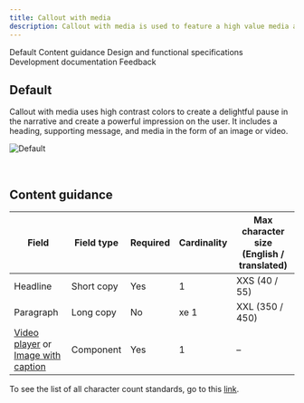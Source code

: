 ```yaml
---
title: Callout with media
description: Callout with media is used to feature a high value media asset such as a customer story.
---
```



<ComponentDescription name="Callout with media" type="layout" />

<AnchorLinks>

<AnchorLink>Default</AnchorLink>
<AnchorLink>Content guidance</AnchorLink>
<AnchorLink>Design and functional specifications</AnchorLink>
<AnchorLink>Development documentation</AnchorLink>
<AnchorLink>Feedback</AnchorLink>

</AnchorLinks>

## Default

Callout with media uses high contrast colors to create a delightful pause in the narrative and create a powerful impression on the user. It includes a heading, supporting message, and media in the form of an image or video.

![Default](../../images/pattern/callout-with-media/callout-with-media.jpg)

<br />

## Content guidance

| Field                                                                                                                                                                                                          | Field type | Required | Cardinality | Max character size (English / translated) |
| -------------------------------------------------------------------------------------------------------------------------------------------------------------------------------------------------------------- | ---------- | -------- | ----------- | ----------------------------------------- |
| Headline                                                                                                                                                                                                       | Short copy | Yes      | 1           | XXS (40 / 55)                             |
| Paragraph                                                                                                                                                                                                      | Long copy  | No       | xe 1        | XXL (350 / 450)                           |
| [Video player](https://www.ibm.com/standards/carbon/components/video-player) or [Image with caption](https://www.ibm.com/standards/carbon/components/image-with-caption) | Component  | Yes      | 1           | –                                         |

To see the list of all character count standards, go to this <a href="https://github.com/carbon-design-system/carbon-for-ibm-dotcom-website/wiki/Character-count-standards" target="_blank" rel="noreferrer noopener nofollow">link</a>.

<ComponentFooter name="Callout with media" type="layout" />
